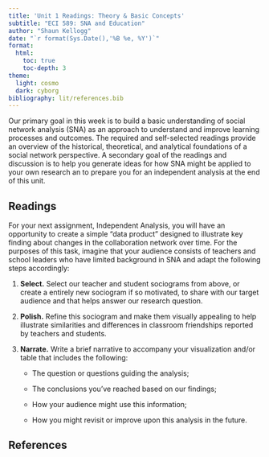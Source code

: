 ```yaml
---
title: 'Unit 1 Readings: Theory & Basic Concepts'
subtitle: "ECI 589: SNA and Education"
author: "Shaun Kellogg"
date: "`r format(Sys.Date(),'%B %e, %Y')`"
format:
  html:
    toc: true
    toc-depth: 3
theme: 
  light: cosmo
  dark: cyborg
bibliography: lit/references.bib
---
```


Our primary goal in this week is to build a basic understanding of social network analysis (SNA) as an approach to understand and improve learning processes and outcomes. The required and self-selected readings provide an overview of the historical, theoretical, and analytical foundations of a social network perspective. A secondary goal of the readings and discussion is to help you generate ideas for how SNA might be applied to your own research an to prepare you for an independent analysis at the end of this unit.

## Readings

For your next assignment, Independent Analysis, you will have an opportunity to create a simple "data product" designed to illustrate key finding about changes in the collaboration network over time. For the purposes of this task, imagine that your audience consists of teachers and school leaders who have limited background in SNA and adapt the following steps accordingly:

1.  **Select.** Select our teacher and student sociograms from above, or create a entirely new sociogram if so motivated, to share with our target audience and that helps answer our research question.

2.  **Polish.** Refine this sociogram and make them visually appealing to help illustrate similarities and differences in classroom friendships reported by teachers and students.

3.  **Narrate.** Write a brief narrative to accompany your visualization and/or table that includes the following:

    -   The question or questions guiding the analysis;

    -   The conclusions you've reached based on our findings;

    -   How your audience might use this information;

    -   How you might revisit or improve upon this analysis in the future.

## References
